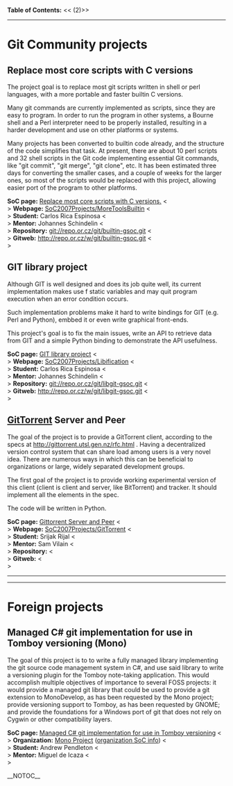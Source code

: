 <b>Table of Contents:</b>
<<<!-- ! TOC here -->(2)>>
----
= Git Community projects =

== Replace most core scripts with C versions ==

The project goal is to replace most git scripts written in shell or perl languages, with a more portable and faster builtin C versions.

Many git commands are currently implemented as scripts, since they are easy to program. In order to run the program in other systems, a Bourne shell and a Perl interpreter need to be properly installed, resulting in a harder development and use on other platforms or systems.

Many projects has been converted to builtin code already, and the structure of the code simplifies that task. At present, there are about 10 perl scripts and 32 shell scripts in the Git code implementing essential Git commands, like "git commit", "git merge", "git clone", etc. It has been estimated three days for converting the smaller cases, and a couple of weeks for the larger ones, so most of the scripts would be replaced with this project, allowing easier port of the program to other platforms.

<b>SoC page:</b> [http://code.google.com/soc/git/appinfo.html?csaid=BB370B5D857FA7A Replace most core scripts with C versions.] <<BR>>
<b>Webpage:</b> [[SoC2007Projects/MoreToolsBuiltin]] <<BR>>
<b>Student:</b> Carlos Rica Espinosa <<BR>>
<b>Mentor:</b> Johannes Schindelin <<BR>>
<b>Repository:</b> git://repo.or.cz/git/builtin-gsoc.git <<BR>>
<b>Gitweb:</b> http://repo.or.cz/w/git/builtin-gsoc.git <<BR>>

== GIT library project ==

Although GIT is well designed and does its job quite well, its current implementation makes use f static variables and may quit program execution when an error condition occurs.

Such implementation problems make it hard to write bindings for GIT (e.g. Perl and Python), embbed it or even write graphical front-ends.

This project's goal is to fix the main issues, write an API to retrieve data from GIT and a simple Python binding to demonstrate the API usefulness.

<b>SoC page:</b> [http://code.google.com/soc/git/appinfo.html?csaid=5DB940E4533E058B GIT library project] <<BR>>
<b>Webpage:</b> [[SoC2007Projects/Libification]] <<BR>>
<b>Student:</b> Carlos Rica Espinosa <<BR>>
<b>Mentor:</b> Johannes Schindelin <<BR>>
<b>Repository:</b> git://repo.or.cz/git/libgit-gsoc.git <<BR>>
<b>Gitweb:</b> http://repo.or.cz/w/git/libgit-gsoc.git <<BR>>

== [[GitTorrent]] Server and Peer ==

The goal of the project is to provide a GitTorrent client, according to the specs at http://gittorrent.utsl.gen.nz/rfc.html . Having a decentralized version control system that can share load among users is a very novel idea. There are numerous ways in which this can be beneficial to organizations or large, widely separated development groups.

The first goal of the project is to provide working experimental version of this client (client is client and server, like BitTorrent) and tracker. It should implement all the elements in the spec.

The code will be written in Python.

<b>SoC page:</b> [http://code.google.com/soc/git/appinfo.html?csaid=130BE24CCA0EFEAC Gittorrent Server and Peer] <<BR>>
<b>Webpage:</b> [[SoC2007Projects/GitTorrent]] <<BR>>
<b>Student:</b> Srijak Rijal <<BR>>
<b>Mentor:</b> Sam Vilain <<BR>>
<b>Repository:</b> <<BR>>
<b>Gitweb:</b> <<BR>>

----
----

= Foreign projects =

== Managed C# git implementation for use in Tomboy versioning (Mono) ==

The goal of this project is to to write a fully managed library implementing the git source code management system in C#, and use said library to write a versioning plugin for the Tomboy note-taking application. This would accomplish multiple objectives of importance to several FOSS projects: it would provide a managed git library that could be used to provide a git extension to MonoDevelop, as has been requested by the Mono project; provide versioning support to Tomboy, as has been requested by GNOME; and provide the foundations for a Windows port of git that does not rely on Cygwin or other compatibility layers.

<b>SoC page:</b> [http://code.google.com/soc/mono/appinfo.html?csaid=59AC96ED9267FFC3 Managed C# git implementation for use in Tomboy versioning] <<BR>>
<b>Organization:</b> [http://www.mono-project.com Mono Project] ([http://code.google.com/soc/mono/about.html organization SoC info]) <<BR>>
<b>Student:</b> Andrew Pendleton <<BR>>
<b>Mentor:</b> Miguel de Icaza <<BR>>

__NOTOC__